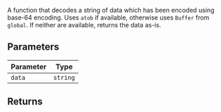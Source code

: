 A function that decodes a string of data which has been encoded using base-64 encoding.
Uses `atob` if available, otherwise uses `Buffer` from `global`. If neither are available, returns the data as-is.

## Parameters

| Parameter | Type     |
| --------- | -------- |
| `data`    | `string` |

## Returns
